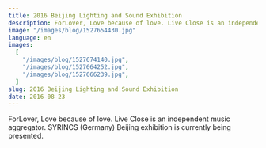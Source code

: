 ```yaml
---
title: 2016 Beijing Lighting and Sound Exhibition
description: ForLover, Love because of love. Live Close is an independent music aggregator. SYRINCS (Germany) Beijing exhibition is currently being presented.
image: "/images/blog/1527654430.jpg"
language: en
images:
  [
    "/images/blog/1527674140.jpg",
    "/images/blog/1527664252.jpg",
    "/images/blog/1527666239.jpg",
  ]
slug: 2016 Beijing Lighting and Sound Exhibition
date: 2016-08-23
---
```


ForLover, Love because of love. Live Close is an independent music aggregator. SYRINCS (Germany) Beijing exhibition is currently being presented.
